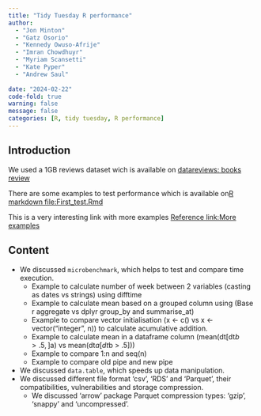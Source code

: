 ```yaml
---
title: "Tidy Tuesday R performance"
author: 
  - "Jon Minton"
  - "Gatz Osorio"
  - "Kennedy Owuso-Afrije"
  - "Imran Chowdhuyr"
  - "Myriam Scansetti"
  - "Kate Pyper"
  - "Andrew Saul"
  
date: "2024-02-22"
code-fold: true
warning: false
message: false
categories: [R, tidy tuesday, R performance]
---
```


## Introduction

We used a 1GB reviews dataset wich is available on [datareviews: books review](https://drive.google.com/drive/folders/12nJHh-XNFP7WMolIzeJbAewTvW57e98B?usp=drive_link)

There are some examples to test performance which is available on[R markdown file:First_test.Rmd](https://github.com/gsandrof66/Rprofile.git)

This is a very interesting link with more examples [Reference link:More examples](https://www.datacamp.com/tutorial/five-tips-r-code-improve)


## Content 

- We discussed `microbenchmark`, which helps to test and compare time execution.
  - Example to calculate number of week between 2 variables (casting as dates vs strings) using difftime
  - Example to calculate mean based on a grouped column using (Base r aggregate vs dplyr group_by and summarise_at) 
  - Example to compare vector initialisation (x <- c() vs x <- vector("integer", n)) to calculate acumulative addition. 
  - Example to calculate mean in a dataframe column (mean(dt[dt$b > .5, ]$a) vs mean(dt$a[dt$b > .5]))
  - Example to compare 1:n and seq(n)
  - Example to compare old pipe and new pipe
- We discussed `data.table`, which speeds up data manipulation. 
- We discussed different file format 'csv', 'RDS' and 'Parquet', their compatibilities, vulnerabilities and storage compression. 
  - We discussed 'arrow' package Parquet compression types: 'gzip', 'snappy' and 'uncompressed'. 
